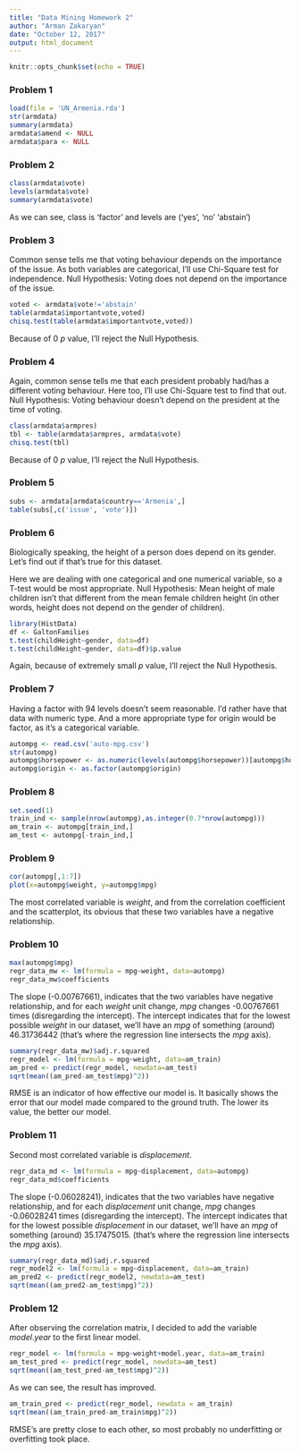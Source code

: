 ```yaml
---
title: "Data Mining Homework 2"
author: "Arman Zakaryan"
date: "October 12, 2017"
output: html_document
---
```


```r
knitr::opts_chunk$set(echo = TRUE)
```

### Problem 1
```r
load(file = 'UN_Armenia.rda')
str(armdata)
summary(armdata)
armdata$amend <- NULL
armdata$para <- NULL
```

### Problem 2
```r
class(armdata$vote)
levels(armdata$vote)
summary(armdata$vote)
```
As we can see, class is 'factor' and levels are ('yes', 'no' 'abstain')

### Problem 3

Common sense tells me that voting behaviour depends on the importance of the issue.
As both variables are categorical, I'll use Chi-Square test for independence.
Null Hypothesis: Voting does not depend on the importance of the issue.
```r
voted <- armdata$vote!='abstain' 
table(armdata$importantvote,voted)
chisq.test(table(armdata$importantvote,voted))
```
Because of 0 $p$ value, I'll reject the Null Hypothesis.

### Problem 4

Again, common sense tells me that each president probably had/has a different voting behaviour. 
Here too, I'll use Chi-Square test to find that out.
Null Hypothesis: Voting behaviour doesn't depend on the president at the time of voting.
```r
class(armdata$armpres)
tbl <- table(armdata$armpres, armdata$vote)
chisq.test(tbl)
```
Because of 0 $p$ value, I'll reject the Null Hypothesis.

### Problem 5
```r
subs <- armdata[armdata$country=='Armenia',]
table(subs[,c('issue', 'vote')])
```

### Problem 6

Biologically speaking, the height of a person does depend on its gender. Let's find out if that's true for this dataset.

Here we are dealing with one categorical and one numerical variable, so a T-test would be most appropriate.
Null Hypothesis: Mean height of male children isn't that different from the mean female children height (in other words, height does not depend on the gender of children).

```r
library(HistData)
df <- GaltonFamilies
t.test(childHeight~gender, data=df)
t.test(childHeight~gender, data=df)$p.value

```
Again, because of extremely small $p$ value, I'll reject the Null Hypothesis.

### Problem 7

Having a factor with 94 levels doesn't seem reasonable. I'd rather have that data with numeric type. And a more appropriate type for origin would be factor, as it's a categorical variable.
```r
autompg <- read.csv('auto-mpg.csv')
str(autompg)
autompg$horsepower <- as.numeric(levels(autompg$horsepower))[autompg$horsepower]
autompg$origin <- as.factor(autompg$origin)
```

### Problem 8
```r
set.seed(1)
train_ind <- sample(nrow(autompg),as.integer(0.7*nrow(autompg)))
am_train <- autompg[train_ind,]
am_test <- autompg[-train_ind,]
```


### Problem 9
```r
cor(autompg[,1:7])
plot(x=autompg$weight, y=autompg$mpg)
```
The most correlated variable is $weight$, and from the correlation coefficient and the scatterplot, its obvious that these two variables have a negative relationship.

### Problem 10
```r
max(autompg$mpg)
regr_data_mw <- lm(formula = mpg~weight, data=autompg)
regr_data_mw$coefficients
```
The slope (-0.00767661), indicates that the two variables have negative relationship, and for each $weight$ unit change, $mpg$ changes -0.00767661 times (disregarding the intercept).
The intercept indicates that for the lowest possible $weight$ in our dataset, we'll have an $mpg$ of something (around) 46.31736442 (that's where the regression line intersects the $mpg$ axis).

```r
summary(regr_data_mw)$adj.r.squared
regr_model <- lm(formula = mpg~weight, data=am_train)
am_pred <- predict(regr_model, newdata=am_test)
sqrt(mean((am_pred-am_test$mpg)^2))
```
RMSE is an indicator of how effective our model is. It basically shows the error that our model made compared to the ground truth. The lower its value, the better our model.

### Problem 11

Second most correlated variable is $displacement$.

```r
regr_data_md <- lm(formula = mpg~displacement, data=autompg)
regr_data_md$coefficients
```
The slope (-0.06028241), indicates that the two variables have negative relationship, and for each $displacement$ unit change, $mpg$ changes -0.06028241 times (disregarding the intercept).
The intercept indicates that for the lowest possible $displacement$ in our dataset, we'll have an $mpg$ of something (around) 35.17475015. (that's where the regression line intersects the $mpg$ axis).

```r
summary(regr_data_md)$adj.r.squared
regr_model2 <- lm(formula = mpg~displacement, data=am_train)
am_pred2 <- predict(regr_model2, newdata=am_test)
sqrt(mean((am_pred2-am_test$mpg)^2))

```

### Problem 12

After observing the correlation matrix, I decided to add the variable $model.year$ to the first linear model.
```r
regr_model <- lm(formula = mpg~weight+model.year, data=am_train)
am_test_pred <- predict(regr_model, newdata=am_test)
sqrt(mean((am_test_pred-am_test$mpg)^2))

```
As we can see, the result has improved.

```r
am_train_pred <- predict(regr_model, newdata = am_train)
sqrt(mean((am_train_pred-am_train$mpg)^2))

```

RMSE's are pretty close to each other, so most probably no underfitting or overfitting took place.
